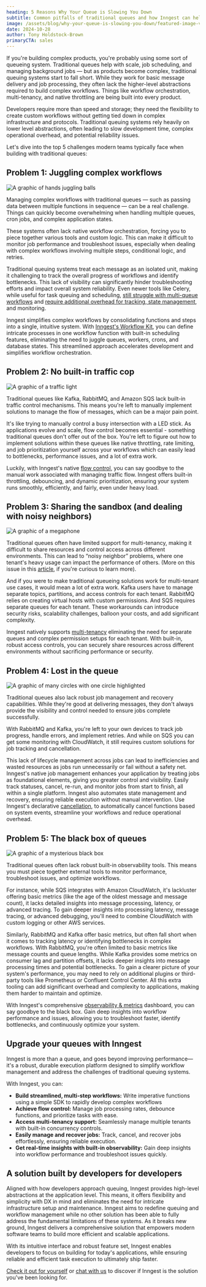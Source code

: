 ```yaml
---
heading: 5 Reasons Why Your Queue is Slowing You Down
subtitle: Common pitfalls of traditional queues and how Inngest can help
image: /assets/blog/why-your-queue-is-slowing-you-down/featured-image-v2.png
date: 2024-10-28
author: Tony Holdstock-Brown
primaryCTA: sales
---
```


If you're building complex products, you're probably using some sort of queueing system. Traditional queues help with scale, job scheduling, and managing background jobs — but as products become complex, traditional queuing systems start to fall short.  While they work for basic message delivery and job processing, they often lack the higher-level abstractions required to build complex workflows. Things like workflow orchestration, multi-tenancy, and native throttling are being built into every product.

Developers require more than speed and storage; they need the flexibility to create custom workflows without getting tied down in complex infrastructure and protocols. Traditional queuing systems rely heavily on lower level abstractions, often leading to slow development time, complex operational overhead, and potential reliability issues.

Let's dive into the top 5 challenges modern teams typically face when building with traditional queues:

## Problem 1: Juggling complex workflows

![A graphic of hands juggling balls](/assets/blog/why-your-queue-is-slowing-you-down/juggling.png)

Managing complex workflows with traditional queues — such as passing data between multiple functions in sequence — can be a real challenge. Things can quickly become overwhelming when handling multiple queues, cron jobs, and complex application states.

These systems often lack native workflow orchestration, forcing you to piece together various tools and custom logic. This can make it difficult to monitor job performance and troubleshoot issues, especially when dealing with complex workflows involving multiple steps, conditional logic, and retries.

Traditional queuing systems treat each message as an isolated unit, making it challenging to track the overall progress of workflows and identify bottlenecks. This lack of visibility can significantly hinder troubleshooting efforts and impact overall system reliability. Even newer tools like Celery, while useful for task queuing and scheduling, [still struggle with multi-queue workflows]() and [require additional overhead for tracking, state management](https://www.vintasoftware.com/blog/guide-django-celery-tasks), and monitoring.

Inngest simplifies complex workflows by consolidating functions and steps into a single, intuitive system. With [Inngest's Workflow Kit](/docs/reference/workflow-kit?ref=blog-why-your-queue-is-slowing-you-down), you can define intricate processes in one workflow function with built-in scheduling features, eliminating the need to juggle queues, workers, crons, and database states. This streamlined approach accelerates development and simplifies workflow orchestration.

## Problem 2: No built-in traffic cop

![A graphic of a traffic light](/assets/blog/why-your-queue-is-slowing-you-down/traffic.png)

Traditional queues like Kafka, RabbitMQ, and Amazon SQS lack built-in traffic control mechanisms. This means you're left to manually implement solutions to manage the flow of messages, which can be a major pain point.

It's like trying to manually control a busy intersection with a LED stick. As applications evolve and scale, flow control becomes essential - something traditional queues don't offer out of the box. You're left to figure out how to implement solutions within these queues like native throttling, rate limiting, and job prioritization yourself across your workflows which can easily lead to bottlenecks, performance issues, and a lot of extra work.

Luckily, with Inngest's native [flow control](/docs/guides/flow-control?ref=blog-why-your-queue-is-slowing-you-down), you can say goodbye to the manual work associated with managing traffic flow. Inngest offers built-in throttling, debouncing, and dynamic prioritization, ensuring your system runs smoothly, efficiently, and fairly, even under heavy load.

## Problem 3: Sharing the sandbox (and dealing with noisy neighbors)

![A graphic of a megaphone](/assets/blog/why-your-queue-is-slowing-you-down/noisy.png)

Traditional queues often have limited support for multi-tenancy, making it difficult to share resources and control access across different environments. This can lead to “noisy neighbor” problems, where one tenant's heavy usage can impact the performance of others. (More on this issue in this [article](/blog/fixing-multi-tenant-queueing-concurrency-problems?ref=blog-why-your-queue-is-slowing-you-down), if you're curious to learn more).

And if you were to make traditional queueing solutions work for multi-tenant use cases, it would mean a lot of extra work. Kafka users have to manage separate topics, partitions, and access controls for each tenant. RabbitMQ relies on creating virtual hosts with custom permissions. And SQS requires separate queues for each tenant. These workarounds can introduce security risks, scalability challenges, balloon your costs, and add significant complexity.

Inngest natively supports [multi-tenancy](/blog/building-the-inngest-queue-pt-i-fairness-multi-tenancy?ref=blog-why-your-queue-is-slowing-you-down) eliminating the need for separate queues and complex permission setups for each tenant. With built-in, robust access controls, you can securely share resources across different environments without sacrificing performance or security.

## Problem 4: Lost in the queue

![A graphic of many circles with one circle highlighted](/assets/blog/why-your-queue-is-slowing-you-down/lost.png)

Traditional queues also lack robust job management and recovery capabilities. While they're good at delivering messages, they don't always provide the visibility and control needed to ensure jobs complete successfully.

With RabbitMQ and Kafka, you're left to your own devices to track job progress, handle errors, and implement retries. And while on SQS you can get some monitoring with CloudWatch, it still requires custom solutions for job tracking and cancellation.

This lack of lifecycle management across jobs can lead to inefficiencies and wasted resources as jobs run unnecessarily or fail without a safety net. Inngest's native job management enhances your application by treating jobs as foundational elements, giving you greater control and visibility. Easily track statuses, cancel, re-run, and monitor jobs from start to finish, all within a single platform. Inngest also automates state management and recovery, ensuring reliable execution without manual intervention. Use Inngest's declarative [cancellation](/docs/features/inngest-functions/cancellation?ref=blog-why-your-queue-is-slowing-you-down), to automatically cancel functions based on system events, streamline your workflows and reduce operational overhead.

## Problem 5: The black box of queues

![A graphic of a mysterious black box](/assets/blog/why-your-queue-is-slowing-you-down/blackbox.png)

Traditional queues often lack robust built-in observability tools. This means you must piece together external tools to monitor performance, troubleshoot issues, and optimize workflows.

For instance, while SQS integrates with Amazon CloudWatch, it's lackluster offering basic metrics (like the age of the oldest message and message count), it lacks detailed insights into message processing, latency, or advanced tracing. To gain deeper insights into processing latency, message tracing, or advanced debugging, you'll need to combine CloudWatch with custom logging or other AWS services.

Similarly, RabbitMQ and Kafka offer basic metrics, but often fall short when it comes to tracking latency or identifying bottlenecks in complex workflows. With RabbitMQ, you're often limited to basic metrics like message counts and queue lengths. While Kafka provides some metrics on consumer lag and partition offsets, it lacks deeper insights into message processing times and potential bottlenecks. To gain a clearer picture of your system's performance, you may need to rely on additional plugins or third-party tools like Prometheus or Confluent Control Center. All this extra tooling can add significant overhead and complexity to applications, making them harder to maintain and optimize.

With Inngest's comprehensive [observability & metrics](/docs/platform/monitor/observability-metrics?ref=blog-why-your-queue-is-slowing-you-down) dashboard, you can say goodbye to the black box. Gain deep insights into workflow performance and issues, allowing you to troubleshoot faster, identify bottlenecks, and continuously optimize your system.

## Upgrade your queues with Inngest

Inngest is more than a queue, and goes beyond improving performance— it's a robust, durable execution platform designed to simplify workflow management and address the challenges of traditional queuing systems.

With Inngest, you can:

* **Build streamlined, multi-step workflows:** Write imperative functions using a simple SDK to rapidly develop complex workflows
* **Achieve flow control:** Manage job processing rates, debounce functions, and prioritize tasks with ease.
* **Access multi-tenancy support:** Seamlessly manage multiple tenants with built-in concurrency controls.
* **Easily manage and recover jobs:** Track, cancel, and recover jobs effortlessly, ensuring reliable execution.
* **Get real-time insights with built-in observability:** Gain deep insights into workflow performance and troubleshoot issues quickly.

## A solution built by developers for developers

Aligned with how developers approach queuing, Inngest provides high-level abstractions at the application level. This means, it offers flexibility and simplicity with DX in mind and eliminates the need for intricate infrastructure setup and maintenance. Inngest aims to redefine queuing and workflow management while no other solution has been able to fully address the fundamental limitations of these systems. As it breaks new ground, Inngest delivers a comprehensive solution that empowers modern software teams to build more efficient and scalable applications.

With its intuitive interface and robust feature set, Inngest enables developers to focus on building for today's applications, while ensuring reliable and efficient task execution to ultimately ship faster.

[Check it out for yourself](/docs?ref=blog-why-your-queue-is-slowing-you-down) or [chat with us](/contact?ref=blog-why-your-queue-is-slowing-you-down) to discover if Inngest is the solution you've been looking for.